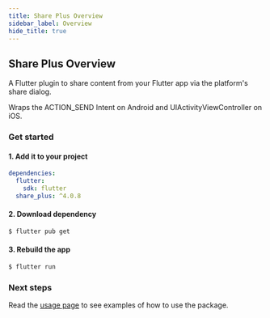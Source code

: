 ```yaml
---
title: Share Plus Overview
sidebar_label: Overview
hide_title: true
---
```


## Share Plus Overview

A Flutter plugin to share content from your Flutter app via the platform's
share dialog.

Wraps the ACTION_SEND Intent on Android and UIActivityViewController
on iOS.

### Get started

#### 1. Add it to your project

```yaml {4} title="pubspec.yaml"
dependencies:
  flutter:
    sdk: flutter
  share_plus: ^4.0.8
```

#### 2. Download dependency

```bash
$ flutter pub get
```

#### 3. Rebuild the app

```bash
$ flutter run
```

### Next steps

Read the [usage page](usage.mdx) to see examples of how to use the package.
